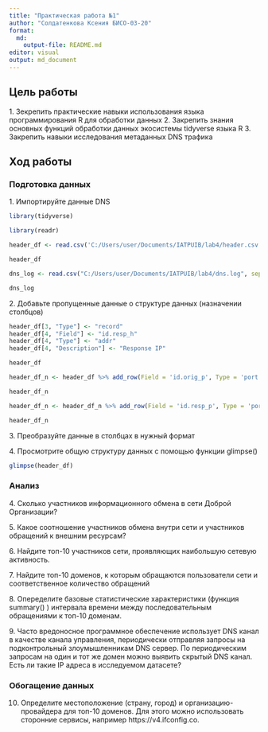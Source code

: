 ```yaml
---
title: "Практическая работа №1"
author: "Солдатенкова Ксения БИСО-03-20"
format: 
  md:
    output-file: README.md
editor: visual
output: md_document
---
```


## Цель работы

1\. Зекрепить практические навыки использования языка программирования R для
обработки данных
2\. Закрепить знания основных функций обработки данных экосистемы tidyverse
языка R
3\. Закрепить навыки исследования метаданных DNS трафика

## Ход работы

### Подготовка данных

1\. Импортируйте данные DNS

```r
library(tidyverse)
```
```r
library(readr)
```
```r
header_df <- read.csv('C:/Users/user/Documents/IATPUIB/lab4/header.csv')
```
```r
header_df
```
```r
dns_log <- read.csv("C:/Users/user/Documents/IATPUIB/lab4/dns.log", sep='\t')
```
```r
dns_log
```


2\. Добавьте пропущенные данные о структуре данных (назначении столбцов)
```r
header_df[3, "Type"] <- "record"
header_df[4, "Field"] <- "id.resp_h"
header_df[4, "Type"] <- "addr"
header_df[4, "Description"] <- "Response IP"
```
```r
header_df
```
```r
header_df_n <- header_df %>% add_row(Field = 'id.orig_p', Type = 'port', Description = 'Origin port', .before = 4)
```
```r
header_df_n
```


```r


header_df_n <- header_df_n %>% add_row(Field = 'id.resp_p', Type = 'port', Description = 'Response port', .before = 6)
```
```r
header_df_n
```


3\. Преобразуйте данные в столбцах в нужный формат


4\. Просмотрите общую структуру данных с помощью функции glimpse()

```r
glimpse(header_df)
```

### Анализ

4\. Сколько участников информационного обмена в сети Доброй Организации?

5\. Какое соотношение участников обмена внутри сети и участников обращений к внешним ресурсам?

6\. Найдите топ-10 участников сети, проявляющих наибольшую сетевую активность.

7\. Найдите топ-10 доменов, к которым обращаются пользователи сети и соответственное количество обращений

8\. Опеределите базовые статистические характеристики (функция summary() ) интервала времени между последовательным обращениями к топ-10 доменам.

9\. Часто вредоносное программное обеспечение использует DNS канал в качестве канала управления, периодически отправляя запросы на подконтрольный злоумышленникам DNS сервер.
По периодическим запросам на один и тот же домен можно выявить скрытый DNS канал. Есть ли такие IP адреса в исследуемом датасете?

### Обогащение данных

10. Определите местоположение (страну, город) и организацию-провайдера для топ-10 доменов. Для этого можно использовать сторонние сервисы, например https://v4.ifconfig.co.
